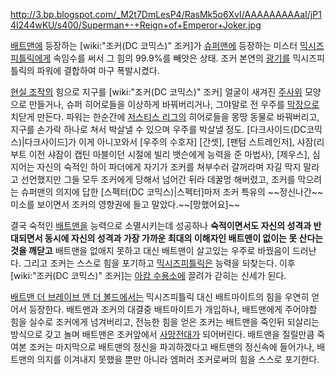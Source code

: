 http://3.bp.blogspot.com/_M2t7DmLesP4/RasMk5o6XvI/AAAAAAAAAaI/jP14I244wKU/s400/Superman+-+Reign+of+Emperor+Joker.jpg

[[배트맨]]에 등장하는 [wiki:"조커(DC 코믹스)" 조커]가 [[슈퍼맨]]에 등장하는 미스터 [[믹시즈피틀릭]]에게 속임수를 써서 그 힘의 99.9%를 빼앗은 상태. 조커 본연의 [[광기]]를 믹시즈피틀릭의 파워에 결합하여 마구 폭발시켰다.

[[현실 조작]]의 힘으로 지구를 [wiki:"조커(DC 코믹스)" 조커] 얼굴이 새겨진 [[주사위]] 모양으로 만들거나, 슈퍼 히어로들을 이상하게 바꿔버리거나, 그야말로 전 우주를 [[막장]]으로 치닫게 만든다. 파워는 한순간에 [[저스티스 리그]]의 히어로들을 몽땅 동물로 바꿔버리고, 지구를 손가락 하나로 쳐서 박살낼 수 있으며 우주를 박살낼 정도. [다크사이드(DC코믹스)|다크사이드]가 이게 아니꼬와서 [우주의 수호자] [간셋], [팬텀 스트레인저], 샤잠(리부트 이전 샤잠이 캡틴 마블이던 시절에 빌리 뱃슨에게 능력을 준 마법사), [제우스], 심지어는 자신의 숙적인 하이 파더에게 자기가 조커를 쳐부수러 갈꺼라며 자길 막지 말라고 선언했지만 그들 모두 조커에게 당해서 넘어간 뒤라 데꿀멍 해버렸고, 조커를 막으려는 슈퍼맨의 의지에 답한 [스펙터(DC 코믹스)|스펙터]마저 조커 특유의 ~~정신나간~~미소를 보이면서 조커의 영향권에 들고 말았다.~~[망했어요]~~

결국 숙적인 [[배트맨]]을 능력으로 소멸시키는데 성공하나 '''숙적이면서도 자신의 성격과 반대되면서 동시에 자신의 성격과 가장 가까운 최대의 이해자인 배트맨이 없이는 못 산다는것을 깨닫고''' 배트맨을 없애지 못하고 대신 배트맨이 살고있는 우주로 바꿨음이 드러난다. 그리고 조커는 스스로 힘을 포기하고 [[믹시즈피틀릭]]은 능력을 되찾는다. 이후 [wiki:"조커(DC 코믹스)" 조커]는 [[아캄 수용소]]에 끌려가 갇히는 신세가 된다.   

[[배트맨 더 브레이브 앤 더 볼드]]에서는 믹시즈피틀릭 대신 배트마이트의 힘을 우연히 얻어서 등장한다. 배트맨과 조커의 대결중 배트마이트가 개입하나, 배트맨에게 주어야할 힘을 실수로 조커에게 넘겨버리고, 전능한 힘을 얻은 조커는 배트맨을 죽인뒤 되살리는 방식으로 갖고 놀며 배트맨은 조커앞에서 [[사망전대]]가 되어버린다. 배트맨을 질릴만큼 죽여본 조커는 마지막으로 배트맨의 정신을 파괴하겠다고 배트맨의 정신속에 들어가나, 배트맨의 의지를 이겨내지 못했을 뿐만 아니라 엠퍼러 조커로써의 힘을 스스로 포기한다.
